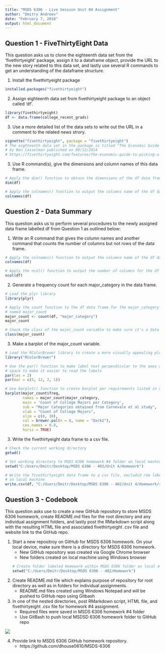 ---
title: "MSDS 6306 - Live Session Unit 04 Assignment"
author: "Dmitry Andreev"
date: "February 7, 2018"
output: html_document
---

## Question 1 - FiveThirtyEight Data

This question asks us to clone the eighteenth data set from the 'fivethirtyeight' package, assign it to a dataframe object, provide the URL to the new story related to this data set, and lastly use several R commands to get an understanding of the dataframe structure.

1. Install the fivethirtyeight package 
```{r, echo = TRUE, InstallFiveThirtyEightPackage}
installed.packages("fivethirtyeight")
```

2. Assign eighteenth data set from fivethirtyeight package to an object called 'df'.
```{r, echo = TRUE, Assign18thDataSetToDF}
library(fivethirtyeight)
df <- data.frame(college_recent_grads)
```

3. Use a more detailed list of the data sets to write out the URL in a comment to the related news strory.
```{r, echo = TRUE, URLRelatedNewsStory}
vignette("fivethirtyeight", package = "fivethirtyeight")
# The eighteenth data set in the package is titled "The Economic Guide to Picking a College Major" 
# by Ben Casselman published on 09/12/2014
# https://fivethirtyeight.com/features/the-economic-guide-to-picking-a-college-major/
```

3. Use R command(s), give the dimensions and column names of this data frame.
```{r, echo = TRUE, DFDimsColnames}
# Apply the dim() function to obtain the dimensions of the df data frame
dim(df)

# Apply the colnames() function to output the columns name of the df data frame
colnames(df)
```


## Question 2 - Data Summary

This question asks us to perform several procedures to the newly assigned data frame labelled df from Question 1 as outlined below:

1. Write an R command that gives the column names and another command that counts the number of columns but not rows of the data frame.
```{r, echo = TRUE, DFColnamesColnumber}
# Apply the colnames() function to output the columns name of the df data frame
colnames(df)

# Apply the ncol() function to output the number of columns for the df data frame
ncol(df)
```

2. Generate a frequency count for each major_category in the data frame.
```{r, echo = TRUE, MajorCategoryCount}
# Load the plyr library
library(plyr)

# Apply the count function to the df data frame for the major_category column and assign it to a variable 
# named major_count
major_count <- count(df, "major_category")
major_count

# Check the class of the major_count variable to make sure it's a data frame
class(major_count)
```

3. Make a barplot of the major_count variable.
```{r, echo = TRUE, MajorCategoryBarplot}
# Load the RColorBrewer library to create a more visually appealing plot
library("RColorBrewer")

# Use the par() function to make label text perpendicular to the axes and to increase the left margin 
# space to make it easier to read the labels
par(las = 2)
par(mar = c(5, 12, 2, 1))

# Use barplot() function to create barplot per requirements listed in question description
barplot(major_count$freq,
        names = major_count$major_category,
        main = 'Count of College Majors per Category',
        sub = "Major Categories obtained from Carnevale et al study",
        xlab = "Count of College Majors",
        xlim = c(0, 30),
        col = brewer.pal(n = 8, name = "Dark2"),
        cex.names = 0.8,
        horiz = TRUE)
```

3. Write the fivethirtyeight data frame to a csv file.
```{r, echo = TRUE, FivethiryeightCsvFile}
# Check the current working directory
getwd()

# Set working directory to MSDS 6306 homework #4 folder on local machine
setwd("C:/Users/Dmitr/Desktop/MSDS 6306 - 402/Unit 4/Homework")

# Write the fivethirtyeight data frame to a csv file, excludid row labels, in MSDS 6306 homework #4 folder 
# on local machine
write.csv(df, "C:/Users/Dmitr/Desktop/MSDS 6306 - 402/Unit 4/Homework/recent-grads.csv", row.names = FALSE)
```


## Question 3 - Codebook

This question asks use to create a new GitHub repository to store MSDS 6306 homework, create README.md files for the root directory and any individual assignment folders, and lastly post the RMarkdown script along with the resulting HTML file and associated fivethirtyeight .csv file and website link to the GitHub repo.

1. Start a new repositroy on GitHub for MSDS 6306 homework. On your local device, make sure there is a directory for MSDS 6306 homework.
    + New GitHub repository was created via Google Chrome browser
    + New folders created on local machine using Windows browser
```{r, echo = TRUE, HWDirectory}
# Create folder labeled Homework within MSDS 6306 folder on local machine and set as working directory
setwd("C:/Users/Dmitr/Desktop/MSDS 6306 - 402/Homework")
```

2. Create README.md file which explains purpose of repository for root directory as well as in folders for individual assignments.
    + README.md files created using Windows Notepad and will be pushed to GitHub repo using Gitbash
    
3. In one of the nested directories, post RMarkdown script, HTML file, and fivethirtyeight .csv file for homework #4 assignment.
    + Required files were saved in MSDS 6306 homework #4 folder
    + Use GitBash to push local MSDSD 6306 homework folder to GitHub repo

![](C:/Users/Dmitr/Desktop/MSDS 6306 - 402/Homework/Unit 4/HW4Question3GitBashCapture.PNG)    
    
4. Provide link to MSDS 6306 GitHub homework repository.
    + https://github.com/dhouse0610/MSDS-6306